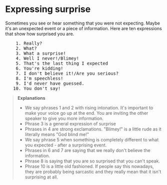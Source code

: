 # Expressing surprise

Sometimes you see or hear something that you were not expecting. Maybe it's an unexpected event or a piece of information. Here are ten expressions that show how surprised you are.

<pre className="text-xl font-semibold font-sans leading-3">
    1. Really?
    2. What?
    3. What a surprise!
    4. Well I never!/Blimey!
    5. That's the last thing I expected
    6. You're kidding!
    7. I don't believe it!/Are you serious?
    8. I'm speechless!
    9. I'd never have guessed.
   10. You don't say!
</pre>

> __Explanations__
> - We say phrases 1 and 2 with rising intonation. It's important to make your voice go up at the end. You are inviting the other speaker to give you more information.
> - Phrase 3 is a general expression of surprise
> - Phrases in 4 are strong exclamations. "Blimey!" is a little rude as it literally means "God blind me!"
> - We say phrase 5 when something is completely different to what you expected - after a surprising event.
> - Phrases in 6 and 7 are saying that we really don't believe the information.
> - Phrase 8 is saying that you are so surprised that you can't speak.
> - Phrase 10 is a little old fashioned. If people say this nowadays, they are probably being sarcastic and they really mean that it isn't surprising at all.
